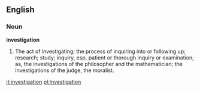 ==English==

===Noun===

'''investigation'''

#The act of investigating; the process of inquiring into or following up; research; study; inquiry, esp. patient or thorough inquiry or examination; as, the investigations of the philosopher and the mathematician; the investigations of the judge, the moralist.

[[it:investigation]]
[[pl:Investigation]]